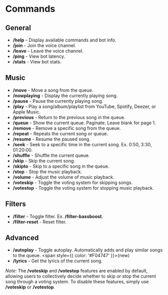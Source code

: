 # Commands

## General
- **/help** - Display available commands and bot info.
- **/join** - Join the voice channel.
- **/leave** - Leave the voice channel.
- **/ping** - View bot latency.
- **/stats** - View bot stats.

## Music
- **/move** - Move a song from the queue.
- **/nowplaying** - Display the currently playing song.
- **/pause** - Pause the currently playing song.
- **/play** - Play a song/album/playlist from YouTube, Spotify, Deezer, or Apple Music.
- **/previous** - Return to the previous song in the queue.
- **/queue** - Show the current queue. Paginate. Leave blank for page 1.
- **/remove** - Remove a specific song from the queue.
- **/repeat** - Repeats the current song or queue.
- **/resume** - Resume the paused song.
- **/seek** - Seek to a specific time in the current song. Ex. 0:50, 3:30, 01:20:00.
- **/shuffle** - Shuffle the current queue.
- **/skip** - Skip the current song.
- **/skipto** - Skip to a specific song in the queue.
- **/stop** - Stop the music playback.
- **/volume** - Adjust the volume of music playback.
- **/voteskip** - Toggle the voting system for skipping songs.
- **/votestop** - Toggle the voting system for stopping music playback.

## Filters
- **/filter** - Toggle filter. Ex. **/filter-bassboost**.
- **/filter-reset** - Reset filter.

## Advanced
- **/autoplay** - Toggle autoplay. Automatically adds and play similar songs to the queue. <span style={{ color: '#F04747' }}>(new)</span> 
- **/lyrics** - Get the lyrics of the current song. 

*Note*: The **/voteskip** and **/votestop** features are enabled by default, allowing users to collectively decide whether to skip or stop the current song through a voting system. To disable these features, simply use **/voteskip** or **/votestop**.